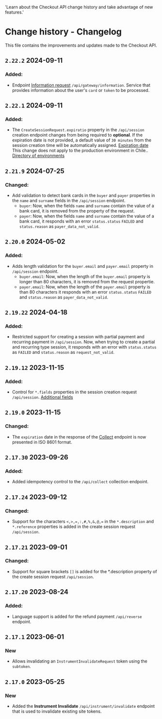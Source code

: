   'Learn about the Checkout API change history and take advantage of new features.'

# Change history - Changelog

This file contains the improvements and updates made to the Checkout API.

## `2.22.2` 2024-09-11

### Added:

- Endpoint [Information request](/checkout/api/reference/gateway-information) `/api/gateway/information`. Service that provides information about the user's `card` or `token` to be processed.

## `2.22.1` 2024-09-11

### Added:

- The `CreateSessionRequest.expiratio` property in the `/api/session` creation endpoint changes from being required to **optional**. If the expiration date is not provided, a default value of `30 minutes` from the session creation time will be automatically assigned. [Expiration date](/en/checkout/expiration)
<Note>This change does not apply to the production environment in Chile.. [Directory of environments](/en/checkout/test-your-integration#directory-of-environments)</Note>

## `2.21.9` 2024-07-25

### Changed:
-  Add validation to detect bank cards in the `buyer` and `payer` properties in the `name` and `surname` fields in the `/api/session` endpoint.
    - `buyer`: Now, when the fields `name` and `surname` contain the value of a bank card, it is removed from the property of the request.
    - `payer`: Now, when the fields `name` and `surname` contain the value of a bank card, it responds with an error `status.status` `FAILED` and `status.reason` as `payer_data_not_valid`.

## `2.20.0` 2024-05-02

### Added:

-  Adds length validation for the `buyer.email` and `payer.email` property in `/api/session` endpoint.
    - `buyer.email`: Now, when the length of the `buyer.email` property is longer than 80 characters, it is removed from the request propertie.
    - `payer.email`: Now, when the length of the `payer.email` property is than 80 characters it responds with an error `status.status` `FAILED` and `status.reason` as `payer_data_not_valid`.

## `2.19.22` 2024-04-18

### Added:

- Restricted support for creating a session with partial payment and recurring payment in `/api/session`. Now, when trying to create a partial and recurring type session, it responds with an error with `status.status` as `FAILED` and `status.reason` as `request_not_valid`.

## `2.19.12` 2023-11-15

### Added:

- Control for `*.fields` properties in the session creation request `/api/session`. [Additional fields](/checkout/additional-fields)

## `2.19.0` 2023-11-15

### Changed:

- The `expiration` date in the response of the [Collect](/en/checkout/api/reference/token#charge-using-token) endpoint is now presented in ISO 8601 format.

## `2.17.30` 2023-09-26

### Added:

- Added idempotency control to the `/api/collect` collection endpoint.

## `2.17.24` 2023-09-12

### Changed:

- Support for the characters `<,>,=,:,#,%,&,@,=` in the `*.description` and `*.reference` properties is added in the create session request `/api/session`.

## `2.17.21` 2023-09-01

### Changed:

- Support for square brackets `[]` is added for the *.description property of the create session request `/api/session`.

## `2.17.20` 2023-08-24

### Added:

- Language support is added for the refund payment `/api/reverse` endpoint.

## `2.17.1` 2023-06-01

### New

- Allows invalidating an `InstrumentInvalidateRequest` token using the `subtoken`.

## `2.17.0` 2023-05-25

### New

- Added the **Instrument Invalidate** `/api/instrument/invalidate` endpoint that is used to invalidate existing site tokens.